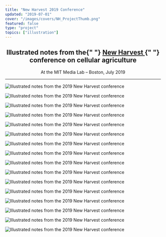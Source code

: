 ```yaml
---
title: "New Harvest 2019 Conference"
updated: "2019-07-01"
cover: "/images/covers/NH_ProjectThumb.png"
featured: false
type: "project"
topics: ["illustration"]
---
```


<Center>

<h2>
    Illustrated notes from the{" "}
    <a noTip href="https://2019.new-harvest.org/">
        New Harvest
    </a>{" "}
    conference on cellular agriculture
</h2>

<p>At the MIT Media Lab – Boston, July 2019</p>

</Center>

---

<img
    alt="Illustrated notes from the 2019 New Harvest conference"
    src="https://res.cloudinary.com/dg3gyk0gu/image/upload/c_scale,w_1200/v1589845711/maggieappleton.com/new-harvest-2019/NH_11-CoxArtboard-1.png"
/>

<img
    alt="Illustrated notes from the 2019 New Harvest conference"
    src="https://res.cloudinary.com/dg3gyk0gu/image/upload/c_scale,w_1200/v1589845697/maggieappleton.com/new-harvest-2019/NH_9-CooperhouseArtboard-1.png"
/>

<img
    alt="Illustrated notes from the 2019 New Harvest conference"
    src="https://res.cloudinary.com/dg3gyk0gu/image/upload/c_scale,w_1200/v1589845700/maggieappleton.com/new-harvest-2019/NH_10-Sullivan.png"
/>

<img
    alt="Illustrated notes from the 2019 New Harvest conference"
    src="https://res.cloudinary.com/dg3gyk0gu/image/upload/c_scale,w_1200/v1589845716/maggieappleton.com/new-harvest-2019/NH_12-RegulartoryArtboard-1.png"
/>

<img
    alt="Illustrated notes from the 2019 New Harvest conference"
    src="https://res.cloudinary.com/dg3gyk0gu/image/upload/c_scale,w_1200/v1589845720/maggieappleton.com/new-harvest-2019/NH_13-CellAgGlobeArtboard-1.png"
/>

<img
    alt="Illustrated notes from the 2019 New Harvest conference"
    src="https://res.cloudinary.com/dg3gyk0gu/image/upload/c_scale,w_1200/v1589845696/maggieappleton.com/new-harvest-2019/NH_4-PaulusArtboard-1.png"
/>

<img
    alt="Illustrated notes from the 2019 New Harvest conference"
    src="https://res.cloudinary.com/dg3gyk0gu/image/upload/c_scale,w_1200/v1589845686/maggieappleton.com/new-harvest-2019/NH_8-Buffi.png"
/>

<img
    alt="Illustrated notes from the 2019 New Harvest conference"
    src="https://res.cloudinary.com/dg3gyk0gu/image/upload/c_scale,w_1200/v1589845687/maggieappleton.com/new-harvest-2019/NH_2-Allan.png"
/>

<img
    alt="Illustrated notes from the 2019 New Harvest conference"
    src="https://res.cloudinary.com/dg3gyk0gu/image/upload/c_scale,w_1200/v1589845696/maggieappleton.com/new-harvest-2019/NH_5-Arceolo.png"
/>

<img
    alt="Illustrated notes from the 2019 New Harvest conference"
    src="https://res.cloudinary.com/dg3gyk0gu/image/upload/c_scale,w_1200/v1589845683/maggieappleton.com/new-harvest-2019/NH_6-Patrick.png"
/>

<img
    alt="Illustrated notes from the 2019 New Harvest conference"
    src="https://res.cloudinary.com/dg3gyk0gu/image/upload/c_scale,w_1200/v1589845680/maggieappleton.com/new-harvest-2019/NH_1-CampuzanoArtboard-1.png"
/>

<img
    alt="Illustrated notes from the 2019 New Harvest conference"
    src="https://res.cloudinary.com/dg3gyk0gu/image/upload/c_scale,w_1200/v1589845679/maggieappleton.com/new-harvest-2019/NH_3-RubioArtboard-1.png"
/>

<img
    alt="Illustrated notes from the 2019 New Harvest conference"
    src="https://res.cloudinary.com/dg3gyk0gu/image/upload/c_scale,w_1200/v1589845673/maggieappleton.com/new-harvest-2019/NH_7-LegendreArtboard-1.png"
/>

<img
    alt="Illustrated notes from the 2019 New Harvest conference"
    src="https://res.cloudinary.com/dg3gyk0gu/image/upload/c_scale,w_1200/v1589845738/maggieappleton.com/new-harvest-2019/NH_16-Stephens.png"
/>

<img
    alt="Illustrated notes from the 2019 New Harvest conference"
    src="https://res.cloudinary.com/dg3gyk0gu/image/upload/c_scale,w_1200/v1589845728/maggieappleton.com/new-harvest-2019/NH_15-Broad.png"
/>

<img
    alt="Illustrated notes from the 2019 New Harvest conference"
    src="https://res.cloudinary.com/dg3gyk0gu/image/upload/c_scale,w_1200/v1589845738/maggieappleton.com/new-harvest-2019/NH_14-Careers.png"
/>

<br />
<br />
